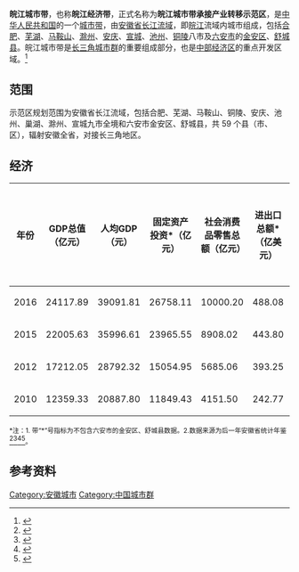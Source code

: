 {{Infobox settlement
|name = 皖江城市带
|image_skyline =
|image_map= 皖江城市带.png
|image_caption= 
| map_caption= 
|subdivision_type = 国家
|subdivision_name = {{flag|CHN}}
-----
|subdivision_type1 = 双核
|subdivision_name1 = 合肥市、芜湖市
|subdivision_type2 = 一轴
|subdivision_name2 = 马鞍山市、芜湖市、铜陵市、池州市、安庆市
|subdivision_type3 = 两翼
|subdivision_name3 = 宣城市、滁州市
|area_total_km2= 75732
|area_urban_km2= 
|area_metro_km2= 1238.77 
|area_blank1_title= 开发区
|area_blank1_km2= 1700 
|population_total= 3132.14万人 
|population_metro= 798.3万人 
|population_as_of = 2016
|population_footnotes =
|population_density_metro_km2 = 
|population_density_metro_sq_mi= 
|timezone= 东八区
|area_code= 0550、0551、0553、0555、0556、0562、0563、0564、0566
|blank_name=<small>参考</small>
|blank_info=<ref>{{Cite web|title=《安徽统计年鉴——2017》|url=http://www.ahtjj.gov.cn/tjjweb/web/tjnj_view.jsp?strColId=13787135717978521&_index=1|publisher=安徽省统计局|accessdate=2018-01-21|archive-date=2017-12-15|archive-url=https://web.archive.org/web/20171215164128/http://www.ahtjj.gov.cn/tjjweb/web/tjnj_view.jsp?strColId=13787135717978521&_index=1|dead-url=no}}</ref>
}}

'''皖江城市带'''，也称'''皖江经济带'''，正式名称为'''皖江城市带承接产业转移示范区'''，是[[中华人民共和国|中华人民共和国]]的一个[[大都市帶|城市带]]，由[[安徽省|安徽省]][[长江流域|长江流域]]，即[[皖江|皖江]]流域内城市组成，包括[[合肥市|合肥]]、[[芜湖市|芜湖]]、[[马鞍山市|马鞍山]]、[[滁州市|滁州]]、[[安庆市|安庆]]、[[宣城市|宣城]]、[[池州市|池州]]、[[铜陵市|铜陵]]八市及[[六安市|六安市]]的[[金安区|金安区]]、[[舒城县|舒城县]]。皖江城市带是[[长三角城市群|长三角城市群]]的重要组成部分，也是[[中国中部经济区|中部经济区]]的重点开发区域。<ref>{{Cite web|title=皖江城市带承接产业转移示范区规划|url=http://www.gov.cn/gzdt/att/att/site1/20100324/001e3741a2cc0d13bd3c01.pdf|accessdate=|author=国家发展和改革委员会|date=|format=|publisher=中国政府网|language=|archive-date=2010-04-14|archive-url=https://web.archive.org/web/20100414193816/http://www.gov.cn/gzdt/att/att/site1/20100324/001e3741a2cc0d13bd3c01.pdf|dead-url=no}}</ref>

== 范围 ==
示范区规划范围为安徽省长江流域，包括合肥、芜湖、马鞍山、铜陵、安庆、池州、巢湖、滁州、宣城九市全境和六安市金安区、舒城县，共 59 个县（市、区），辐射安徽全省，对接长三角地区。

== 经济 ==
{| class="wikitable"
!年份
!GDP总值（亿元）
!人均GDP（元）
!固定资产投资*（亿元）
!社会消费品零售总额（亿元）
!进出口总额*（亿美元）
!实际利用外商直接投资*（亿美元）
!财政收入（亿元）
!规模以上工业增加值（亿元）
!R&D经费内部支出*（万元）
!金融机构本外币各项存款*（亿元）
!城镇常住居民人均可支配收入*（元）
!农村常住居民人均可支配收入*（元）
|-
|2016
|24117.89
|39091.81
|26758.11
|10000.20
|488.08
|147.70
|4373.15
|9725
|4751300.80
|41324.33
|29156.00
|11720.00
|-
|2015
|22005.63
|35996.61
|23965.55
|8908.02
|443.80
|136.19
|4012.23
|9589
|4317510.60
|34826.23
|26936.00
|10821.00
|-
|2012
|17212.05
|28792.32
|15054.95
|5685.06
|393.25
|86.38
|3025.99
|7614
|2817952.60
|23211.50
|18606.13
|6232.21
|-
|2010
|12359.33
|20887.80
|11849.43
|4151.50
|242.77
|50.14
|2063.82
|529.062
|1637219.20
|16370.49
|15788.17
|5285.17
|}
<small>*注：1. 带“*”号指标为不包含六安市的金安区、舒城县数据。2.数据来源为后一年安徽省统计年鉴</small><ref>{{Cite web|url=http://www.ahtjj.gov.cn/tjjweb/web/tjnj_view.jsp?strColId=13787135717978521&_index=1|title=《安徽统计年鉴——2017》|accessdate=2018-01-20|author=|date=|publisher=安徽省统计局|archive-date=2017-12-15|archive-url=https://web.archive.org/web/20171215164128/http://www.ahtjj.gov.cn/tjjweb/web/tjnj_view.jsp?strColId=13787135717978521&_index=1|dead-url=no}}</ref><ref>{{Cite web|url=http://www.ahtjj.gov.cn/tjjweb/web/tjnj_view.jsp?strColId=13787135717978521&_index=1|title=《安徽统计年鉴——2016》|accessdate=2018-01-20|author=|date=|publisher=安徽省统计局|archive-date=2017-12-15|archive-url=https://web.archive.org/web/20171215164128/http://www.ahtjj.gov.cn/tjjweb/web/tjnj_view.jsp?strColId=13787135717978521&_index=1|dead-url=no}}</ref><ref>{{Cite web|url=http://www.ahtjj.gov.cn/tjjweb/web/tjnj_view.jsp?strColId=13787135717978521&_index=1|title=《安徽统计年鉴——2013》|accessdate=2018-01-20|author=|date=|publisher=安徽省统计局|archive-date=2017-12-15|archive-url=https://web.archive.org/web/20171215164128/http://www.ahtjj.gov.cn/tjjweb/web/tjnj_view.jsp?strColId=13787135717978521&_index=1|dead-url=no}}</ref><ref>{{Cite web|url=http://www.ahtjj.gov.cn/tjjweb/web/tjnj_view.jsp?strColId=13787135717978521&_index=1|title=《安徽统计年鉴——2011》|accessdate=2018-01-20|author=|date=|publisher=安徽省统计局|archive-date=2017-12-15|archive-url=https://web.archive.org/web/20171215164128/http://www.ahtjj.gov.cn/tjjweb/web/tjnj_view.jsp?strColId=13787135717978521&_index=1|dead-url=no}}</ref><small>。</small>

== 参考资料 ==
{{Reflist}}

{{皖江城市带}}
{{Anhui topics}}
{{中国经济区}}

[[Category:安徽城市|Category:安徽城市]]
[[Category:中国城市群|Category:中国城市群]]
